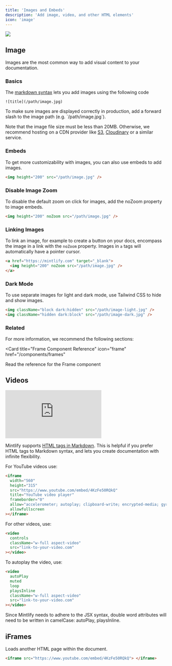 ```yaml
---
title: 'Images and Embeds'
description: 'Add image, video, and other HTML elements'
icon: 'image'
---
```


<img
  className="rounded-xl"
  src="https://mintlify-assets.b-cdn.net/bigbend.jpg"
/>

## Image

Images are the most common way to add visual content to your documentation.

### Basics

The [markdown syntax](https://www.markdownguide.org/basic-syntax/#images) lets you add images using the following code

```mdx
![title](/path/image.jpg)
```
<Tip>
To make sure images are displayed correctly in production, add a forward slash to the image path (e.g. `/path/image.jpg`).
</Tip>

Note that the image file size must be less than 20MB. Otherwise, we recommend hosting on a CDN provider like [S3](https://aws.amazon.com/s3), [Cloudinary](https://cloudinary.com) or a similar service.

### Embeds

To get more customizability with images, you can also use embeds to add images.

```html
<img height="200" src="/path/image.jpg" />
```

### Disable Image Zoom

To disable the default zoom on click for images, add the noZoom property to image embeds.

```html
<img height="200" noZoom src="/path/image.jpg" />
```

### Linking Images

To link an image, for example to create a button on your docs, encompass the image in a link with the `noZoom` property. Images in `a` tags will automatically have a pointer cursor.

```html
<a href="https://mintlify.com" target="_blank">
  <img height="200" noZoom src="/path/image.jpg" />
</a>
```

### Dark Mode

To use separate images for light and dark mode, use Tailwind CSS to hide and show images.

```html
<img className="block dark:hidden" src="/path/image-light.jpg" />
<img className="hidden dark:block" src="/path/image-dark.jpg" />
```

### Related

For more information, we recommend the following sections:

<Card
  title="Frame Component Reference"
  icon="frame"
  href="/components/frames"
>
  Read the reference for the Frame component
</Card>

## Videos

<iframe
  className="w-full aspect-video rounded-xl"
  src="https://www.youtube.com/embed/4KzFe50RQkQ"
  title="YouTube video player"
  frameBorder="0"
  allow="accelerometer; autoplay; clipboard-write; encrypted-media; gyroscope; picture-in-picture"
  allowFullScreen
></iframe>

<br />

<Tip>

Mintlify supports [HTML tags in Markdown](https://www.markdownguide.org/basic-syntax/#html). This is helpful if you prefer HTML tags to Markdown syntax, and lets you create documentation with infinite flexibility.

</Tip>

For YouTube videos use:

```html
<iframe
  width="560"
  height="315"
  src="https://www.youtube.com/embed/4KzFe50RQkQ"
  title="YouTube video player"
  frameborder="0"
  allow="accelerometer; autoplay; clipboard-write; encrypted-media; gyroscope; picture-in-picture"
  allowfullscreen
></iframe>
```

For other videos, use:

```html
<video
  controls
  className="w-full aspect-video"
  src="link-to-your-video.com"
></video>
```

To autoplay the video, use:

```html
<video
  autoPlay
  muted
  loop
  playsInline
  className="w-full aspect-video"
  src="link-to-your-video.com"
></video>
```

<Warning>
Since Mintlify needs to adhere to the JSX syntax, double word attributes will need to 
be written in camelCase: autoPlay, playsInline.
</Warning>

## iFrames

Loads another HTML page within the document.

```html
<iframe src="https://www.youtube.com/embed/4KzFe50RQkQ"> </iframe>
```

